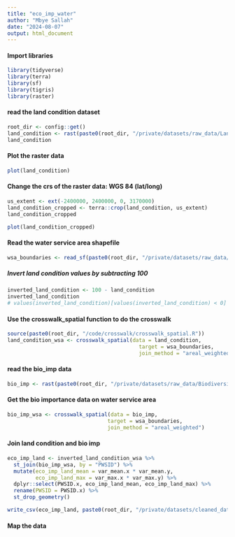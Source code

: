 ```yaml
---
title: "eco_imp_water"
author: "Mbye Sallah"
date: "2024-08-07"
output: html_document
---
```


#### Import libraries
```r
library(tidyverse)
library(terra)
library(sf)
library(tigris)
library(raster)
```


#### read the land condition dataset
```r
root_dir <- config::get()
land_condition <- rast(paste0(root_dir, "/private/datasets/raw_data/Landscape Condition/Americas_N_LCM_Cat100.tif"))
land_condition
```

#### Plot the raster data
```r
plot(land_condition)
```

#### Change the crs of the raster data: WGS 84 (lat/long)
```r
us_extent <- ext(-2400000, 2400000, 0, 3170000)
land_condition_cropped <- terra::crop(land_condition, us_extent)
land_condition_cropped
```



```r
plot(land_condition_cropped)
```


<!-- ```{r} -->
<!-- land_condition_cropped -->
<!-- ``` -->


#### Read the water service area shapefile
```r
wsa_boundaries <- read_sf(paste0(root_dir, "/private/datasets/raw_data/EPA PWS boundaries/EPA_CWS_V1.shp"))
```


##### Invert land condition values by subtracting 100
```r
inverted_land_condition <- 100 - land_condition
inverted_land_condition
# values(inverted_land_condition)[values(inverted_land_condition) < 0] <- NA
```





#### Use the crosswalk_spatial function to do the crosswalk
```r
source(paste0(root_dir, "/code/crosswalk/crosswalk_spatial.R"))
land_condition_wsa <- crosswalk_spatial(data = land_condition, 
                                          target = wsa_boundaries,
                                          join_method = "areal_weighted")
```

<!-- #### Write the aggregated data to csv -->
<!-- ```{r warning=FALSE} -->
<!-- write_csv(land_condition_wsa, paste0(root_dir, "/private/datasets/cleaned_data/land_condition_wsa_interpolated.csv")) -->
<!-- st_write(land_condition_wsa, paste0(root_dir, "/private/datasets/cleaned_data/land_condition_wsa_interpolated.shp")) -->

<!-- ``` -->


#### read the bio_imp data
```r
bio_imp <- rast(paste0(root_dir, "/private/datasets/raw_data/Biodiversity Importance/mobi_rsr_crf.tif"))
```

#### Get the bio importance data on water service area
```r
bio_imp_wsa <- crosswalk_spatial(data = bio_imp, 
                                target = wsa_boundaries,
                                join_method = "areal_weighted")
```

#### Join land condition and bio imp
```r
eco_imp_land <- inverted_land_condition_wsa %>%
  st_join(bio_imp_wsa, by = "PWSID") %>%
  mutate(eco_imp_land_mean = var_mean.x * var_mean.y,
         eco_imp_land_max = var_max.x * var_max.y) %>%
  dplyr::select(PWSID.x, eco_imp_land_mean, eco_imp_land_max) %>% 
  rename(PWSID = PWSID.x) %>% 
  st_drop_geometry()
```



```r
write_csv(eco_imp_land, paste0(root_dir, "/private/datasets/cleaned_data/wsa_eco_imp_land.csv"))
```

#### Map the data
```r

```

